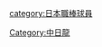 {{Catnav|頁面分類|...|棒球|棒球選手|日本職棒球員}}
{{Catnav|頁面分類|...|日本棒球|日本職棒|日本職棒球員}}
{{Commons category|Chunichi Dragons players}}
[[category:日本職棒球員|category:日本職棒球員]]
[[Category:中日龍|Category:中日龍]]
